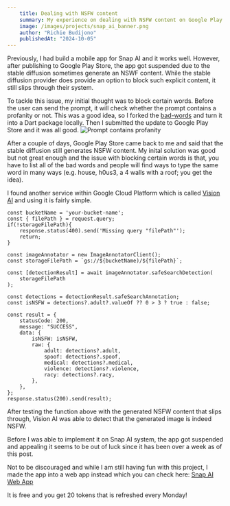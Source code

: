 ```yaml
---
    title: Dealing with NSFW content
    summary: My experience on dealing with NSFW content on Google Play Store
    image: /images/projects/snap_ai_banner.png
    author: "Richie Budijono"
    publishedAt: "2024-10-05"
---
```



Previously, I had build a mobile app for Snap AI and it works well. However, after publishing to Google Play Store, the app got suspended due to the
stable diffusion sometimes generate an NSWF content. While the stable diffusion provider does provide an option to block such explicit content, it still 
slips through their system.

To tackle this issue, my initial thought was to block certain words. Before the user can send the prompt, it will check whether the prompt contains a profanity or not. 
This was a good idea, so I forked the <a href="https://www.npmjs.com/package/bad-words" target="_blank" rel="noopener">bad-words</a> and turn it into a Dart package locally. 
Then I submitted the update to Google Play Store and it was all good. 
![Prompt contains profanity](/images/projects/snap-ai-web/profanity-example.png)

After a couple of days, Google Play Store came back to me and said that the stable diffusion still generates NSFW content. My inital solution was good but not great enough and the issue 
with blocking certain words is that, you have to list all of the bad words and people will find ways to type the same word in many ways (e.g. house, h0us3, a 4 walls with a roof; you get the idea).

I found another service within Google Cloud Platform which is called <a href="https://cloud.google.com/vision?hl=en" target="_blank" rel="noopener">Vision AI</a> and using it is fairly simple.

```
const bucketName = 'your-bucket-name';
const { filePath } = request.query;
if(!storageFilePath){
    response.status(400).send('Missing query "filePath"');
    return;
}

const imageAnnotator = new ImageAnnotatorClient();
const storageFilePath = `gs://${bucketName)/${filePath}`;

const [detectionResult] = await imageAnnotator.safeSearchDetection(
    storageFilePath
);

const detections = detectionResult.safeSearchAnnotation;
const isNSFW = detections?.adult?.valueOf ?? 0 > 3 ? true : false;

const result = {
    statusCode: 200,
    message: "SUCCESS",
    data: {
        isNSFW: isNSFW,
        raw: {
            adult: detections?.adult,
            spoof: detections?.spoof,
            medical: detections?.medical,
            violence: detections?.violence,
            racy: detections?.racy,
        },
    },
};
response.status(200).send(result);
```

After testing the function above with the generated NSFW content that slips through, Vision AI was able to detect that the generated image is indeed NSFW. 

Before I was able to implement it on Snap AI system, the app got suspended and appealing it seems to be out of luck since it has been over a week as of this post.

Not to be discouraged and while I am still having fun with this project, I made the app into a web app instead which you can check here: <a href="https://snap-ai-68297.web.app/" target="_blank" rel="noopener">Snap AI Web App</a>

It is free and you get 20 tokens that is refreshed every Monday!